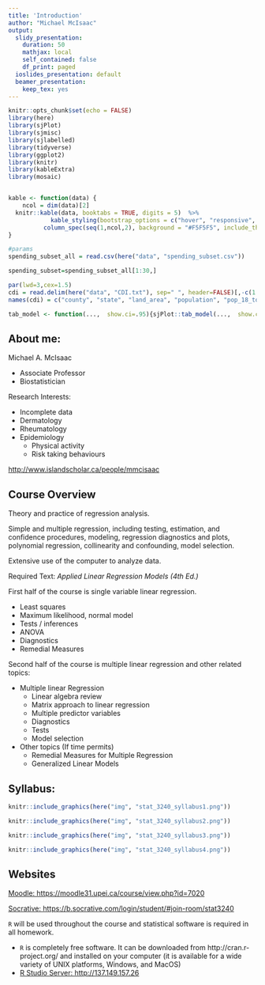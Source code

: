```yaml
---
title: 'Introduction'
author: "Michael McIsaac"
output:
  slidy_presentation: 
    duration: 50
    mathjax: local
    self_contained: false
    df_print: paged
  ioslides_presentation: default
  beamer_presentation: 
    keep_tex: yes
---
```


```r
knitr::opts_chunk$set(echo = FALSE)
library(here)
library(sjPlot)
library(sjmisc)
library(sjlabelled)
library(tidyverse)
library(ggplot2)
library(knitr)
library(kableExtra)
library(mosaic)


kable <- function(data) {
	ncol = dim(data)[2]
  knitr::kable(data, booktabs = TRUE, digits = 5)  %>% 
			kable_styling(bootstrap_options = c("hover", "responsive", "bordered"), position="center", full_width=TRUE) %>% 
		  column_spec(seq(1,ncol,2), background = "#F5F5F5", include_thead=TRUE)
}

#params
spending_subset_all = read.csv(here("data", "spending_subset.csv"))

spending_subset=spending_subset_all[1:30,]

par(lwd=3,cex=1.5) 
cdi = read.delim(here("data", "CDI.txt"), sep=" ", header=FALSE)[,-c(1:2)] %>% mutate(V18 = recode_factor(V18, "NE", "NC", "S", "W"))
names(cdi) = c("county", "state", "land_area", "population", "pop_18_to_34", "pop_65", "number_physicians", "number_hospital_beds", "total_serious_crimes", "high_school_grads", "bachelor_degrees", "poverty_rate", "unemployment_rate", "per_capita_income", "total_personal_income", "region")

tab_model <- function(...,  show.ci=.95){sjPlot::tab_model(...,  show.ci=show.ci, show.se=TRUE, collapse.ci=TRUE, show.stat=TRUE)}
```

## About me:

Michael A. McIsaac

* Associate Professor
* Biostatistician 

Research Interests:

* Incomplete data
* Dermatology
* Rheumatology
* Epidemiology
	+ Physical activity
	+ Risk taking behaviours

[http://www.islandscholar.ca/people/mmcisaac](http://www.islandscholar.ca/people/mmcisaac){target="_blank"}




## Course Overview

Theory and practice of regression analysis. 

Simple and multiple regression, including testing, estimation, and confidence procedures, modeling,
regression diagnostics and plots, polynomial regression, collinearity and confounding, model selection. 

Extensive use of the computer to analyze data.

Required Text: *Applied Linear Regression Models (4th Ed.)*

First half of the course is single variable linear regression.

* Least squares
* Maximum likelihood, normal model
* Tests / inferences
* ANOVA
* Diagnostics
* Remedial Measures

Second half of the course is multiple linear regression and other related topics:

* Multiple linear Regression
	+ Linear algebra review
	+ Matrix approach to linear regression
	+ Multiple predictor variables
	+ Diagnostics
	+ Tests
	+ Model selection

* Other topics (If time permits)
	+ Remedial Measures for Multiple Regression
	+ Generalized Linear Models

## Syllabus:
```r
knitr::include_graphics(here("img", "stat_3240_syllabus1.png"))

knitr::include_graphics(here("img", "stat_3240_syllabus2.png"))

knitr::include_graphics(here("img", "stat_3240_syllabus3.png"))

knitr::include_graphics(here("img", "stat_3240_syllabus4.png"))
```


## Websites

[Moodle: https://moodle31.upei.ca/course/view.php?id=7020](https://moodle31.upei.ca/course/view.php?id=7020){target="_blank"}

[Socrative: https://b.socrative.com/login/student/#join-room/stat3240](https://b.socrative.com/login/student/#join-room/stat3240){target="_blank"}

`R` will be used throughout the course and statistical software is required in all homework.

* `R` is completely free software. It can be downloaded from http://cran.r-project.org/ and installed on your computer (it is available for a wide variety of UNIX platforms, Windows, and MacOS)
* [R Studio Server: http://137.149.157.26](http://137.149.157.26){target="_blank"}




